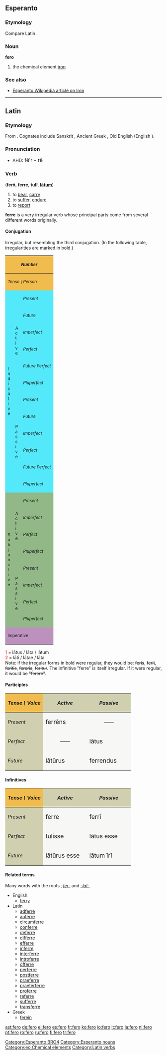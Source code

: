 {{see|Fero}}
==Esperanto==

===Etymology===
Compare Latin {{term|ferrum|lang=la}}.

===Noun===
'''fero'''

# the chemical element [[iron]]

===See also===
* [http://eo.wikipedia.org/wiki/fero Esperanto Wikipedia article on Iron]

[[Category:Esperanto BRO4]]
[[Category:Esperanto nouns]]
[[Category:eo:Chemical elements]]

----

==Latin==

===Etymology===
From {{proto|Indo-European|bʰer-|to bear, carry|lang=la}}. Cognates include Sanskrit {{term|भरति|tr=bhárati|sc=Deva|lang=sa}},  Ancient Greek {{term|sc=polytonic|φέρω|tr=phérō|lang=grc}}, Old English {{term|beran|lang=ang}} (English {{term|bear|lang=en}}).

===Pronunciation===
* AHD: <big>fĕ′r - rĕ </big>

===Verb===
('''ferō''', '''ferre''', '''tulī''', '''[[latus|lātum]]''')
{{infl|la|verb}}

# to [[bear]], [[carry]]
# to [[suffer]], [[endure]]
# to [[report]]

'''ferre''' is a very irregular verb whose principal parts come from several different words originally.

====Conjugation====
Irregular, but resembling the third conjugation.  (In the following table, irregularities are marked in bold.)
{| border="1" cellpadding="2"
!style="background:#F1BC4E;" colspan=3| <small>''Number''
!style="background:#F1BC4E;" colspan=3| <small>''Singular''
!style="background:#F1BC4E;" colspan=3| <small>''Plural''
|-
!style="background:#F1BC4E;" colspan=3| <small>''Tense \ Person''
!style="background:#F1BC4E;"| <small>''1.''
!style="background:#F1BC4E;"| <small>''2.''
!style="background:#F1BC4E;"| <small>''3.''
!style="background:#F1BC4E;"| <small>''11.''
!style="background:#F1BC4E;"| <small>''22.''
!style="background:#F1BC4E;"| <small>''33.''
|-
!style="background:#54E9FA;" rowspan=12|<small>I<br>n<br>d<br>i<br>c<br>a<br>t<br>i<br>v<br>e
!style="background:#54E9FA;" rowspan=6|<small>A<br>c<br>t<br>i<br>v<br>e
!style="background:#54E9FA;"|<small>''Present''
|style="background:#FBFCE4;"|ferō
|style="background:#FBFCE4;"|'''fers'''
|style="background:#FBFCE4;"|'''fert'''
|style="background:#FBFCE4;"|ferimus
|style="background:#FBFCE4;"|'''fertis'''
|style="background:#FBFCE4;"|ferunt
|-
!style="background:#54E9FA;"| <small>''Future''
|style="background:#FBFCE4;"|feram
|style="background:#FBFCE4;"|ferēs
|style="background:#FBFCE4;"|feret
|style="background:#FBFCE4;"|ferēmus
|style="background:#FBFCE4;"|ferētis
|style="background:#FBFCE4;"|ferent
|-
!style="background:#54E9FA;"| <small>''Imperfect''
|style="background:#FBFCE4;"|ferēbam
|style="background:#FBFCE4;"|ferēbās
|style="background:#FBFCE4;"|ferēbat
|style="background:#FBFCE4;"|ferēbāmus
|style="background:#FBFCE4;"|ferēbātis
|style="background:#FBFCE4;"|ferēbant
|-
!style="background:#54E9FA;"| <small>''Perfect''
|style="background:#FBFCE4;"|tulī
|style="background:#FBFCE4;"|tulistī
|style="background:#FBFCE4;"|tulit
|style="background:#FBFCE4;"|tulimus
|style="background:#FBFCE4;"|tulistis
|style="background:#FBFCE4;"|tulērunt
|-
!style="background:#54E9FA;"| <small>''Future Perfect''
|style="background:#FBFCE4;"|tulerō
|style="background:#FBFCE4;"|tuleris
|style="background:#FBFCE4;"|tulerit
|style="background:#FBFCE4;"|tulerimus
|style="background:#FBFCE4;"|tuleritis
|style="background:#FBFCE4;"|tulerint
|-
!style="background:#54E9FA;"| <small>''Pluperfect''
|style="background:#FBFCE4;"|tuleram
|style="background:#FBFCE4;"|tulerās
|style="background:#FBFCE4;"|tulerat
|style="background:#FBFCE4;"|tulerāmus
|style="background:#FBFCE4;"|tulerātis
|style="background:#FBFCE4;"|tulerant
|-
!style="background:#54E9FA;" rowspan=6| <small>P<br>a<br>s<br>s<br>i<br>v<br>e
!style="background:#54E9FA;"|<small>''Present''
|style="background:#FBFCE4;"|feror
|style="background:#FBFCE4;"|'''ferris'''
|style="background:#FBFCE4;"|'''fertur'''
|style="background:#FBFCE4;"|ferimur
|style="background:#FBFCE4;"|feriminī
|style="background:#FBFCE4;"|feruntur
|-
!style="background:#54E9FA;"|<small>''Future''
|style="background:#FBFCE4;"|ferar
|style="background:#FBFCE4;"|ferēris
|style="background:#FBFCE4;"|ferētur
|style="background:#FBFCE4;"|ferēmur
|style="background:#FBFCE4;"|ferēminī
|style="background:#FBFCE4;"|ferentur
|-
!style="background:#54E9FA;"|<small>''Imperfect''
|style="background:#FBFCE4;"|ferēbar
|style="background:#FBFCE4;"|ferēbāris
|style="background:#FBFCE4;"|ferēbātur
|style="background:#FBFCE4;"|ferēbāmur
|style="background:#FBFCE4;"|ferēbāminī
|style="background:#FBFCE4;"|ferēbantur
|-
!style="background:#54E9FA;"|<small>''Perfect''
|style="background:#FBFCE4;"|lātus<font color="red"><sup>1</sup></font><br>sum
|style="background:#FBFCE4;"|lātus<font color="red"><sup>1</sup></font><br>es
|style="background:#FBFCE4;"|lātus<font color="red"><sup>1</sup></font><br>est
|style="background:#FBFCE4;"|lātī <font color="red"><sup>2</sup></font><br>sumus
|style="background:#FBFCE4;"|lātī <font color="red"><sup>2</sup></font><br>estis
|style="background:#FBFCE4;"|lātī <font color="red"><sup>2</sup></font><br>sunt
|-
!style="background:#54E9FA;"|<small>''Future Perfect''
|style="background:#FBFCE4;"|lātus<font color="red"><sup>1</sup></font><br>erō
|style="background:#FBFCE4;"|lātus<font color="red"><sup>1</sup></font><br>eris
|style="background:#FBFCE4;"|lātus<font color="red"><sup>1</sup></font><br>erit
|style="background:#FBFCE4;"|lātī <font color="red"><sup>2</sup></font><br>erimus
|style="background:#FBFCE4;"|lātī <font color="red"><sup>2</sup></font><br>eritis
|style="background:#FBFCE4;"|lātī <font color="red"><sup>2</sup></font><br>erunt
|-
!style="background:#54E9FA;"|<small>''Pluperfect''
|style="background:#FBFCE4;"|lātus<font color="red"><sup>1</sup></font><br>eram
|style="background:#FBFCE4;"|lātus<font color="red"><sup>1</sup></font><br>erās
|style="background:#FBFCE4;"|lātus<font color="red"><sup>1</sup></font><br>erat
|style="background:#FBFCE4;"|lātī <font color="red"><sup>2</sup></font><br>erāmus
|style="background:#FBFCE4;"|lātī <font color="red"><sup>2</sup></font><br>erātis
|style="background:#FBFCE4;"|lātī <font color="red"><sup>2</sup></font><br>erant
|-
!style="background:#92B887;" rowspan=8|<small>S<br>u<br>b<br>j<br>u<br>n<br>c<br>t<br>i<br>v<br>e
!style="background:#92B887;" rowspan=4|<small>A<br>c<br>t<br>i<br>v<br>e
!style="background:#92B887;"|<small>''Present''
|style="background:#E7FEE9;"| feram
|style="background:#E7FEE9;"| ferās
|style="background:#E7FEE9;"| ferat
|style="background:#E7FEE9;"| ferāmus
|style="background:#E7FEE9;"| ferātis
|style="background:#E7FEE9;"| ferant
|-
!style="background:#92B887;"|<small>''Imperfect''
|style="background:#E7FEE9;"| ferrem
|style="background:#E7FEE9;"| ferrēs
|style="background:#E7FEE9;"| ferret
|style="background:#E7FEE9;"| ferrēmus
|style="background:#E7FEE9;"| ferrētis
|style="background:#E7FEE9;"| ferrent
|-
!style="background:#92B887;"|<small>''Perfect''
|style="background:#E7FEE9;"| tulerim
|style="background:#E7FEE9;"| tulerīs
|style="background:#E7FEE9;"| tulerit
|style="background:#E7FEE9;"| tulerīmus
|style="background:#E7FEE9;"| tulerītis
|style="background:#E7FEE9;"| tulerint
|-
!style="background:#92B887;"|<small>''Pluperfect''
|style="background:#E7FEE9;"| tulissem
|style="background:#E7FEE9;"| tulissēs
|style="background:#E7FEE9;"| tulisset
|style="background:#E7FEE9;"| tulissēmus
|style="background:#E7FEE9;"| tulissētis
|style="background:#E7FEE9;"| tulissent
|-
!style="background:#92B887;" rowspan=4|<small>P<br>a<br>s<br>s<br>i<br>v<br>e
!style="background:#92B887;"|<small>''Present''
|style="background:#E7FEE9;"| ferar
|style="background:#E7FEE9;"| ferāris
|style="background:#E7FEE9;"| ferātur
|style="background:#E7FEE9;"| ferāmur
|style="background:#E7FEE9;"| ferāminī
|style="background:#E7FEE9;"| ferantur
|-
!style="background:#92B887;"|<small>''Imperfect''
|style="background:#E7FEE9;"| ferrer
|style="background:#E7FEE9;"| ferrēris
|style="background:#E7FEE9;"| ferrētur
|style="background:#E7FEE9;"| ferrēmur
|style="background:#E7FEE9;"| ferrēminī
|style="background:#E7FEE9;"| ferrentur
|-
!style="background:#92B887;"|<small>''Perfect''
|style="background:#E7FEE9;"|lātus<font color="red"><sup>1</sup></font><br>sim
|style="background:#E7FEE9;"|lātus<font color="red"><sup>1</sup></font><br>sīs
|style="background:#E7FEE9;"|lātus<font color="red"><sup>1</sup></font><br>sit
|style="background:#E7FEE9;"|lātī <font color="red"><sup>2</sup></font><br>sīmus
|style="background:#E7FEE9;"|lātī <font color="red"><sup>2</sup></font><br>sītis
|style="background:#E7FEE9;"|lātī <font color="red"><sup>2</sup></font><br>sint
|-
!style="background:#92B887;"|<small>''Pluperfect''
|style="background:#E7FEE9;"|lātus<font color="red"><sup>1</sup></font><br>essem
|style="background:#E7FEE9;"|lātus<font color="red"><sup>1</sup></font><br>essēs
|style="background:#E7FEE9;"|lātus<font color="red"><sup>1</sup></font><br>esset
|style="background:#E7FEE9;"|lātī <font color="red"><sup>2</sup></font><br>essēmus
|style="background:#E7FEE9;"|lātī <font color="red"><sup>2</sup></font><br>essētis
|style="background:#E7FEE9;"|lātī <font color="red"><sup>2</sup></font><br>essent
|-
!style="background:#BD91BD;" colspan=3| <small>Imperative
|style="background:#FCF2E9;" align="center"|——
|style="background:#FCF2E9;"| '''fer'''
|style="background:#FCF2E9;" align="center"|——
|style="background:#FCF2E9;" align="center"|——
|style="background:#FCF2E9;"| '''ferte'''
|style="background:#FCF2E9;" align="center"|——
|}
<font color="red"> 1 </font> = lātus / lāta / lātum  <br>
<font color="red"> 2 </font> = lātī / lātae / lāta  <br>

Note: if the irregular forms in bold were regular, they would be: <strike>feris</strike>, <strike>ferit</strike>, <strike>feritis</strike>, <strike>fereris</strike>, <strike>feritur</strike>.  The infinitive "ferre" is itself irregular.  If it were regular, it would be <strike>"ferere"</strike>.

====Participles====
{| cellpadding="5" border="1"
!style="background:#F1BC4E;"| ''Tense \ Voice''
!style="background:#D0D0B0;"| ''Active''
!style="background:#D0D0B0;"| ''Passive''
|-
!style="background:#D0D0B0;"| ''Present''
|style="background:#F7F7F5;" width=125px| <big> ferrēns
|style="background:#F7F7F5;" align="center" width=125px| ——
|-
!style="background:#D0D0B0;"| ''Perfect''
|style="background:#F7F7F5;" align="center"| ——
|style="background:#F7F7F5;"| <big> lātus
|-
!style="background:#D0D0B0;"| ''Future''
|style="background:#F7F7F5;"| <big> lātūrus
|style="background:#F7F7F5;"| <big> ferrendus
|}

====Infinitives====
{| cellpadding="5" border="1"
!style="background:#F1BC4E;"| ''Tense \ Voice''
!style="background:#D0D0B0;"| ''Active''
!style="background:#D0D0B0;"| ''Passive''
|-
!style="background:#D0D0B0;"| ''Present''
|style="background:#F7F7F5;" width=125px| <big> ferre
|style="background:#F7F7F5;" width=125px| <big> ferrī
|-
!style="background:#D0D0B0;"| ''Perfect''
|style="background:#F7F7F5;"| <big> tulisse
|style="background:#F7F7F5;"| <big> lātus esse
|-
!style="background:#D0D0B0;"| ''Future''
|style="background:#F7F7F5;"| <big> lātūrus esse
|style="background:#F7F7F5;"| <big> lātum īrī
|}

====Related terms====
Many words with the roots ''[[-fer-]]'' and ''[[-lat-]]''.
* English
** [[ferry]]
* Latin
** [[adferre]]
** [[auferre]]
** [[circumferre]]
** [[conferre]]
** [[deferre]]
** [[differre]]
** [[efferre]]
** [[inferre]]
** [[interferre]]
** [[introferre]]
** [[offerre]]
** [[perferre]]
** [[postferre]]
** [[praeferre]]
** [[praeterferre]]
** [[proferre]]
** [[referre]]
** [[sufferre]]
** [[transferre]]
* Greek
** [[ferein]]

[[Category:Latin verbs]]

[[ast:fero]]
[[de:fero]]
[[el:fero]]
[[es:fero]]
[[fr:fero]]
[[ko:fero]]
[[io:fero]]
[[it:fero]]
[[la:fero]]
[[nl:fero]]
[[pt:fero]]
[[ro:fero]]
[[ru:fero]]
[[fi:fero]]
[[tr:fero]]
